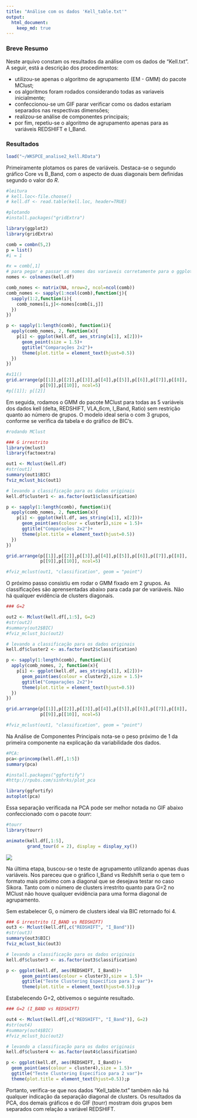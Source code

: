 ```yaml
---
title: "Análise com os dados 'Kell_table.txt'"
output: 
  html_document:
    keep_md: true
---
```


<!-- <style> -->
<!-- body { -->
<!-- text-align: justify} -->
<!-- </style> -->


### Breve Resumo
Neste arquivo constam os resultados da análise com os dados de "Kell.txt". A seguir, está a descrição dos procedimentos:

* utilizou-se apenas o algoritmo de agrupamento (EM - GMM) do pacote MClust;
* os algoritmos foram rodados considerando todas as variaveis inicialmente;
* confeccionou-se um GIF parar verificar como os dados estariam separados nas respectivas dimensões;
* realizou-se análise de componentes principais;
* por fim, repetiu-se o algoritmo de agrupamento apenas para as variáveis REDSHIFT e I_Band.



### Resultados
```r
load("~/WKSPCE_analise2_kell.RData")
```

Primeiramente plotamos os pares de variáveis. Destaca-se o segundo gráfico Core vs B_Band, com o aspecto de duas diagonais bem definidas segundo o valor do $R$.

```r
#leitura
# kell.loc<-file.choose()
# kell.df <- read.table(kell.loc, header=TRUE)

#plotando
#install.packages("gridExtra")

library(ggplot2)
library(gridExtra)

comb = combn(5,2)
p = list()
#i = 1

#x = comb[,1]
# para pegar e passar os nomes das variaveis corretamente para o ggplot
nomes <- colnames(kell.df)

comb_nomes <- matrix(NA, nrow=2, ncol=ncol(comb))
comb_nomes <- sapply(1:ncol(comb),function(j){
  sapply(1:2,function(i){
    comb_nomes[i,j]<-nomes[comb[i,j]]
  })
})

p <- sapply(1:length(comb), function(i){
  apply(comb_nomes, 2, function(x){
    p[i] <- ggplot(kell.df, aes_string(x[1], x[2]))+
      geom_point(size = 1.5)+
      ggtitle("Comparações 2x2")+
      theme(plot.title = element_text(hjust=0.5))
  })  
})

#x11()
grid.arrange(p[[1]],p[[2]],p[[3]],p[[4]],p[[5]],p[[6]],p[[7]],p[[8]],
             p[[9]],p[[10]], ncol=5)
#p[[1]]; p[[2]]

```


Em seguida, rodamos o GMM do pacote MClust para todas as 5 variáveis dos dados kell (delta, REDSHIFT, VLA_6cm, I_Band, Ratio) sem restrição quanto ao número de grupos. O modelo ideal seria o com $3$ grupos, conforme se verifica da tabela e do gráfico de BIC's.


```r
#rodando MClust

### G irrestrito
library(mclust)
library(factoextra)

out1 <- Mclust(kell.df)
#str(out1)
summary(out1$BIC)
fviz_mclust_bic(out1)

# levando a classificação para os dados originais
kell.df$cluster1 <- as.factor(out1$classification)

p <- sapply(1:length(comb), function(i){
  apply(comb_nomes, 2, function(x){
    p[i] <- ggplot(kell.df, aes_string(x[1], x[2]))+
      geom_point(aes(colour = cluster1),size = 1.5)+
      ggtitle("Comparações 2x2")+
      theme(plot.title = element_text(hjust=0.5))
  })  
})

grid.arrange(p[[1]],p[[2]],p[[3]],p[[4]],p[[5]],p[[6]],p[[7]],p[[8]],
             p[[9]],p[[10]], ncol=5)

#fviz_mclust(out1, "classification", geom = "point")

```

O próximo passo consistiu em rodar o GMM fixado em 2 grupos. As classificações são aprensentadas abaixo para cada par de variáveis. Não há qualquer evidência de clusters diagonais.


```r
### G=2

out2 <- Mclust(kell.df[,1:5], G=2)
#str(out2)
#summary(out2$BIC)
#fviz_mclust_bic(out2)

# levando a classificação para os dados originais
kell.df$cluster2 <- as.factor(out2$classification)

p <- sapply(1:length(comb), function(i){
  apply(comb_nomes, 2, function(x){
    p[i] <- ggplot(kell.df, aes_string(x[1], x[2]))+
      geom_point(aes(colour = cluster2),size = 1.5)+
      ggtitle("Comparações 2x2")+
      theme(plot.title = element_text(hjust=0.5))
  })  
})

grid.arrange(p[[1]],p[[2]],p[[3]],p[[4]],p[[5]],p[[6]],p[[7]],p[[8]],
             p[[9]],p[[10]], ncol=5)

#fviz_mclust(out1, "classification", geom = "point")

```

Na Análise de Componentes Principais nota-se o peso próximo de 1 da primeira componente na explicação da variabilidade dos dados.


```r
#PCA:
pca<-princomp(kell.df[,1:5])
summary(pca)

#install.packages("ggfortify")
#http://rpubs.com/sinhrks/plot_pca

library(ggfortify)
autoplot(pca)
```


Essa separação verificada na PCA pode ser melhor notada no GIF abaixo confeccionado com o pacote $tourr$:

```r
#tourr
library(tourr)

animate(kell.df[,1:5],
        grand_tour(d = 2), display = display_xy())

```



![](kell.gif)



Na última etapa, buscou-se o teste de agrupamento utilizando apenas duas variáveis. Nos pareceu que o gráfico I_Band vs Redshift seria o que tem o formato mais próximo com a diagonal que se desejava testar no caso Sikora. Tanto com o número de clusters irrestrito quanto para G=2 no MClust não houve qualquer evidência para uma forma diagonal de agrupamento.

Sem estabelecer G, o número de clusters ideal via BIC retornado foi 4.

```r
### G irrestrito (I_BAND vs REDSHIFT)
out3 <- Mclust(kell.df[,c("REDSHIFT", "I_Band")])
#str(out3)
summary(out3$BIC)
fviz_mclust_bic(out3)

# levando a classificação para os dados originais
kell.df$cluster3 <- as.factor(out3$classification)

p <- ggplot(kell.df, aes(REDSHIFT, I_Band))+
      geom_point(aes(colour = cluster3),size = 1.5)+
      ggtitle("Teste Clustering Específico para 2 var")+
      theme(plot.title = element_text(hjust=0.5));p
```


Estabelecendo G=2, obtivemos o seguinte resultado.
```r
### G=2 (I_BAND vs REDSHIFT)

out4 <- Mclust(kell.df[,c("REDSHIFT", "I_Band")], G=2)
#str(out4)
#summary(out4$BIC)
#fviz_mclust_bic(out2)

# levando a classificação para os dados originais
kell.df$cluster4 <- as.factor(out4$classification)

p <- ggplot(kell.df, aes(REDSHIFT, I_Band))+
  geom_point(aes(colour = cluster4),size = 1.5)+
  ggtitle("Teste Clustering Específico para 2 var")+
  theme(plot.title = element_text(hjust=0.5));p
```

Portanto, verifica-se que nos dados "Kell_table.txt" também não há qualquer indicação da separação diagonal de clusters. Os resultados da PCA, dos demais gráficos e do GIF (tourr) mostram dois grupos bem separados com relação a variável REDSHIFT.
